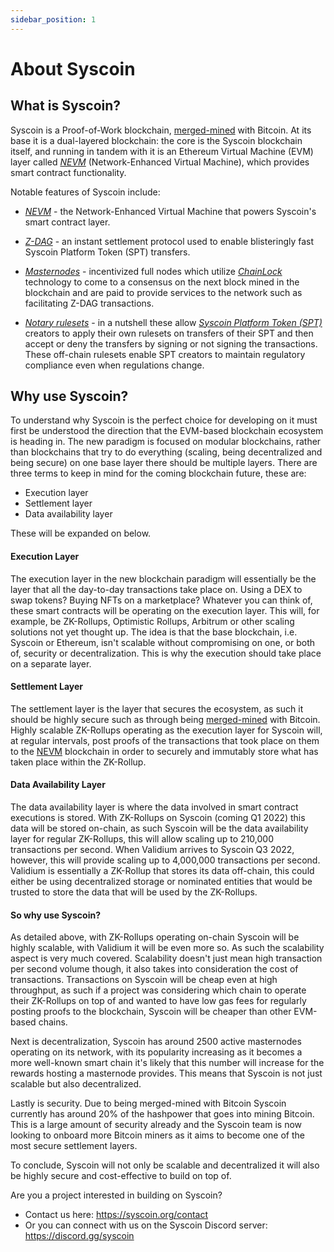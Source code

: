 ```yaml
---
sidebar_position: 1
---
```

# About Syscoin

## What is Syscoin?

Syscoin is a Proof-of-Work blockchain, [merged-mined](../tech/merged-mining) with Bitcoin. At its base it is a dual-layered blockchain: the core is the Syscoin blockchain itself, and running in tandem with it is an Ethereum Virtual Machine (EVM) layer called [*NEVM*](../tech/nevm) (Network-Enhanced Virtual Machine), which provides smart contract functionality.



Notable features of Syscoin include:

- [*NEVM*](../tech/nevm) - the Network-Enhanced Virtual Machine that powers Syscoin's smart contract layer.

- [*Z-DAG*](../tech/z-dag) - an instant settlement protocol used to enable blisteringly fast Syscoin Platform Token (SPT) transfers.
- [*Masternodes*](../tech/masternodes) - incentivized full nodes which utilize [*ChainLock*](../tech/chainlocks) technology to come to a consensus on the next block mined in the blockchain and are paid to provide services to the network such as facilitating Z-DAG transactions.
- [*Notary rulesets*](../tech/notary) - in a nutshell these allow [*Syscoin Platform Token (SPT)*](../tech/tokens) creators to apply their own rulesets on transfers of their SPT and then accept or deny the transfers by signing or not signing the transactions. These off-chain rulesets enable SPT creators to maintain regulatory compliance even when regulations change.

## Why use Syscoin?

To understand why Syscoin is the perfect choice for developing on it must first be understood the direction that the EVM-based blockchain ecosystem is heading in. The new paradigm is focused on modular blockchains, rather than blockchains that try to do everything (scaling, being decentralized and being secure) on one base layer there should be multiple layers. There are three terms to keep in mind for the coming blockchain future, these are:

- Execution layer
- Settlement layer
- Data availability layer

These will be expanded on below.

#### Execution Layer

The execution layer in the new blockchain paradigm will essentially be the layer that all the day-to-day transactions take place on. Using a DEX to swap tokens? Buying NFTs on a marketplace? Whatever you can think of, these smart contracts will be operating on the execution layer. This will, for example, be ZK-Rollups, Optimistic Rollups, Arbitrum or other scaling solutions not yet thought up. The idea is that the base blockchain, i.e. Syscoin or Ethereum, isn't scalable without compromising on one, or both of, security or decentralization. This is why the execution should take place on a separate layer.

#### Settlement Layer

The settlement layer is the layer that secures the ecosystem, as such it should be highly secure such as through being [merged-mined](../tech/merged-mining) with Bitcoin. Highly scalable ZK-Rollups operating as the execution layer for Syscoin will, at regular intervals, post proofs of the transactions that took place on them to the [NEVM](../tech/nevm) blockchain in order to securely and immutably store what has taken place within the ZK-Rollup.

#### Data Availability Layer

The data availability layer is where the data involved in smart contract executions is stored. With ZK-Rollups on Syscoin (coming Q1 2022) this data will be stored on-chain, as such Syscoin will be the data availability layer for regular ZK-Rollups, this will allow scaling up to 210,000 transactions per second. When Validium arrives to Syscoin Q3 2022, however, this will provide scaling up to 4,000,000 transactions per second. Validium is essentially a ZK-Rollup that stores its data off-chain, this could either be using decentralized storage or nominated entities that would be trusted to store the data that will be used by the ZK-Rollups.



#### So why use Syscoin?

As detailed above, with ZK-Rollups operating on-chain Syscoin will be highly scalable, with Validium it will be even more so. As such the scalability aspect is very much covered. Scalability doesn't just mean high transaction per second volume though, it also takes into consideration the cost of transactions. Transactions on Syscoin will be cheap even at high throughput, as such if a project was considering which chain to operate their ZK-Rollups on top of and wanted to have low gas fees for regularly posting proofs to the blockchain, Syscoin will be cheaper than other EVM-based chains.

Next is decentralization, Syscoin has around 2500 active masternodes operating on its network, with its popularity increasing as it becomes a more well-known smart chain it's likely that this number will increase for the rewards hosting a masternode provides. This means that Syscoin is not just scalable but also decentralized.

Lastly is security. Due to being merged-mined with Bitcoin Syscoin currently has around 20% of the hashpower that goes into mining Bitcoin. This is a large amount of security already and the Syscoin team is now looking to onboard more Bitcoin miners as it aims to become one of the most secure settlement layers.

To conclude, Syscoin will not only be scalable and decentralized it will also be highly secure and cost-effective to build on top of.


Are you a project interested in building on Syscoin?

- Contact us here: https://syscoin.org/contact
- Or you can connect with us on the Syscoin Discord server: https://discord.gg/syscoin
